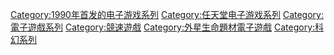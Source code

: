 {{Cat main}}

{{DEFAULTSORT:F-Zero}}
[[Category:1990年首发的电子游戏系列|Category:1990年首发的电子游戏系列]]
[[Category:任天堂电子游戏系列|Category:任天堂电子游戏系列]]
[[Category:電子遊戲系列|Category:電子遊戲系列]]
[[Category:競速遊戲|Category:競速遊戲]]
[[Category:外星生命題材電子遊戲|Category:外星生命題材電子遊戲]]
[[Category:科幻系列|Category:科幻系列]]